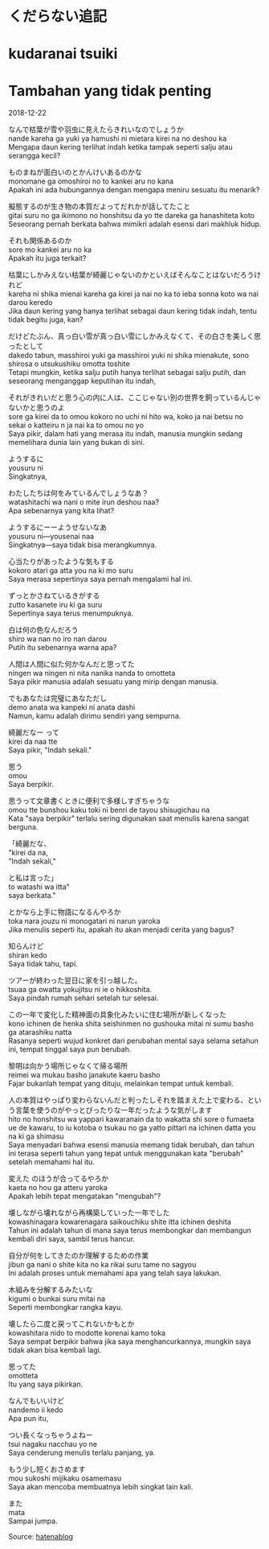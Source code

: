 # くだらない追記  
# kudaranai tsuiki  
# Tambahan yang tidak penting  

2018-12-22  

なんで枯葉が雪や羽虫に見えたらきれいなのでしょうか  
nande kareha ga yuki ya hamushi ni mietara kirei na no deshou ka  
Mengapa daun kering terlihat indah ketika tampak seperti salju atau serangga kecil?  

ものまねが面白いのとかんけいあるのかな  
monomane ga omoshiroi no to kankei aru no kana  
Apakah ini ada hubungannya dengan mengapa meniru sesuatu itu menarik?  

擬態するのが生き物の本質だよってだれかが話してたこと  
gitai suru no ga ikimono no honshitsu da yo tte dareka ga hanashiteta koto  
Seseorang pernah berkata bahwa mimikri adalah esensi dari makhluk hidup.  

それも関係あるのか  
sore mo kankei aru no ka  
Apakah itu juga terkait?  

枯葉にしかみえない枯葉が綺麗じゃないのかといえばそんなことはないだろうけれど  
kareha ni shika mienai kareha ga kirei ja nai no ka to ieba sonna koto wa nai darou keredo  
Jika daun kering yang hanya terlihat sebagai daun kering tidak indah, tentu tidak begitu juga, kan?  

だけどたぶん、真っ白い雪が真っ白い雪にしかみえなくて、その白さを美しく思ったとして  
dakedo tabun, masshiroi yuki ga masshiroi yuki ni shika mienakute, sono shirosa o utsukushiku omotta toshite  
Tetapi mungkin, ketika salju putih hanya terlihat sebagai salju putih, dan seseorang menganggap keputihan itu indah,  

それがきれいだと思う心の内に人は、ここじゃない別の世界を飼っているんじゃないかと思うのよ  
sore ga kirei da to omou kokoro no uchi ni hito wa, koko ja nai betsu no sekai o katteiru n ja nai ka to omou no yo  
Saya pikir, dalam hati yang merasa itu indah, manusia mungkin sedang memelihara dunia lain yang bukan di sini.  

ようするに  
yousuru ni  
Singkatnya,  

わたしたちは何をみているんでしょうなあ？  
watashitachi wa nani o mite irun deshou naa?  
Apa sebenarnya yang kita lihat?  

ようするにーーようせないなあ  
yousuru ni—yousenai naa  
Singkatnya—saya tidak bisa merangkumnya.  

心当たりがあったような気もする  
kokoro atari ga atta you na ki mo suru  
Saya merasa sepertinya saya pernah mengalami hal ini.  

ずっとかさねているきがする  
zutto kasanete iru ki ga suru  
Sepertinya saya terus menumpuknya.  

白は何の色なんだろう  
shiro wa nan no iro nan darou  
Putih itu sebenarnya warna apa?  

人間は人間に似た何かなんだと思ってた  
ningen wa ningen ni nita nanika nanda to omotteta  
Saya pikir manusia adalah sesuatu yang mirip dengan manusia.  

でもあなたは完璧にあなただし  
demo anata wa kanpeki ni anata dashi  
Namun, kamu adalah dirimu sendiri yang sempurna.  

綺麗だなー って  
kirei da naa tte  
Saya pikir, "Indah sekali."  

思う  
omou  
Saya berpikir.  

思うって文章書くときに便利で多様しすぎちゃうな  
omou tte bunshou kaku toki ni benri de tayou shisugichau na  
Kata "saya berpikir" terlalu sering digunakan saat menulis karena sangat berguna.  

「綺麗だな、  
"kirei da na,  
"Indah sekali,"  

と私は言った」  
to watashi wa itta"  
saya berkata."  

とかなら上手に物語になるんやろか  
toka nara jouzu ni monogatari ni narun yaroka  
Jika menulis seperti itu, apakah itu akan menjadi cerita yang bagus?  

知らんけど  
shiran kedo  
Saya tidak tahu, tapi.  

ツアーが終わった翌日に家を引っ越した。  
tsuaa ga owatta yokujitsu ni ie o hikkoshita.  
Saya pindah rumah sehari setelah tur selesai.  

この一年で変化した精神面の具象化みたいに住む場所が新しくなった  
kono ichinen de henka shita seishinmen no gushouka mitai ni sumu basho ga atarashiku natta  
Rasanya seperti wujud konkret dari perubahan mental saya selama setahun ini, tempat tinggal saya pun berubah.  

黎明は向かう場所じゃなくて帰る場所  
reimei wa mukau basho janakute kaeru basho  
Fajar bukanlah tempat yang dituju, melainkan tempat untuk kembali.  

人の本質はやっぱり変わらないんだと判ったしそれを踏まえた上で変わる、という言葉を使うのがやっとぴったりな一年だったような気がします  
hito no honshitsu wa yappari kawaranain da to wakatta shi sore o fumaeta ue de kawaru, to iu kotoba o tsukau no ga yatto pittari na ichinen datta you na ki ga shimasu  
Saya menyadari bahwa esensi manusia memang tidak berubah, dan tahun ini terasa seperti tahun yang tepat untuk menggunakan kata "berubah" setelah memahami hal itu.  

変えた  のほうが合ってるやろか  
kaeta no hou ga atteru yaroka  
Apakah lebih tepat mengatakan "mengubah"?  

壊しながら壊れながら再構築していった一年でした  
kowashinagara kowarenagara saikouchiku shite itta ichinen deshita  
Tahun ini adalah tahun di mana saya terus membongkar dan membangun kembali diri saya, sambil terus hancur.  

自分が何をしてきたのか理解するための作業  
jibun ga nani o shite kita no ka rikai suru tame no sagyou  
Ini adalah proses untuk memahami apa yang telah saya lakukan.  

木組みを分解するみたいな  
kigumi o bunkai suru mitai na  
Seperti membongkar rangka kayu.  

壊したら二度と戻ってこれないかもとか  
kowashitara nido to modotte korenai kamo toka  
Saya sempat berpikir bahwa jika saya menghancurkannya, mungkin saya tidak akan bisa kembali lagi.  

思ってた  
omotteta  
Itu yang saya pikirkan.  

なんでもいいけど  
nandemo ii kedo  
Apa pun itu,  

つい長くなっちゃうよねー  
tsui nagaku nacchau yo ne  
Saya cenderung menulis terlalu panjang, ya.  

もう少し短くおさめます  
mou sukoshi mijikaku osamemasu  
Saya akan mencoba membuatnya lebih singkat lain kali.  

また  
mata  
Sampai jumpa.  

Source: [hatenablog](https://popoposyr.hatenablog.com/entry/2018/12/22/102833)